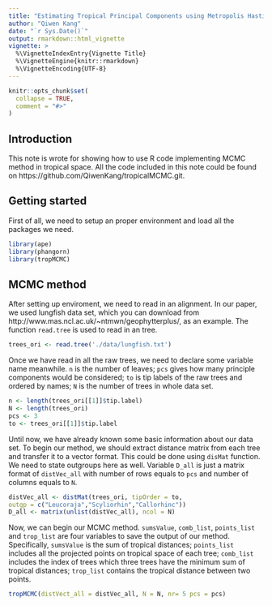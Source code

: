 ```yaml
---
title: "Estimating Tropical Principal Components using Metropolis Hasting Algorithm"
author: "Qiwen Kang"
date: "`r Sys.Date()`"
output: rmarkdown::html_vignette
vignette: >
  %\VignetteIndexEntry{Vignette Title}
  %\VignetteEngine{knitr::rmarkdown}
  %\VignetteEncoding{UTF-8}
---
```


```r
knitr::opts_chunk$set(
  collapse = TRUE,
  comment = "#>"
)
```
## Introduction

This note is wrote for showing how to use R code implementing MCMC method in tropical space. All the code included in this note could be found on https://github.com/QiwenKang/tropicalMCMC.git.

## Getting started

First of all, we need to setup an proper environment and load all the packages we need.

```r
library(ape)
library(phangorn)
library(tropMCMC)
```

## MCMC method

After setting up enviroment, we need to read in an alignment. In our paper, we used lungfish data set, which you can download from http://www.mas.ncl.ac.uk/~ntmwn/geophytterplus/, as an example. The function `read.tree` is used to read in an tree.

```r
trees_ori <- read.tree('./data/lungfish.txt')
```

Once we have read in all the raw trees, we need to declare some variable name meanwhile. `n` is the number of leaves; `pcs` gives how many principle components would be considered; `to` is tip labels of the raw trees and ordered by names; `N` is the number of trees in whole data set.

```r
n <- length(trees_ori[[1]]$tip.label)
N <- length(trees_ori)
pcs <- 3
to <- trees_ori[[1]]$tip.label
```
Until now, we have already known some basic information about our data set. To begin our method, we should extract distance matrix from each tree and transfer it to a vector format. This could be done using `disMat` function. We need to state outgroups here as well. Variable `D_all` is just a matrix format of `distVec_all` with number of rows equals to `pcs` and number of columns equals to `N`.  

```r
distVec_all <- distMat(trees_ori, tipOrder = to, 
outgp = c("Leucoraja","Scyliorhin","Callorhinc"))
D_all <- matrix(unlist(distVec_all), ncol = N) 
```
Now, we can begin our MCMC method. `sumsValue`, `comb_list`, `points_list` and `trop_list` are four variables to save the output of our method. Specifically, `sumsValue` is the sum of tropical distances; `points_list` includes all the projected points on tropical space of each tree; `comb_list` includes the index of trees which three trees have the minimum sum of tropical distances; `trop_list` contains the tropical distance between two points.

```r
tropMCMC(distVect_all = distVec_all, N = N, nr= 5 pcs = pcs)
```
